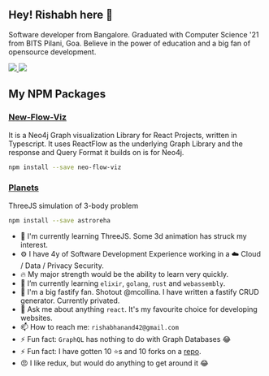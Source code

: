 ## Hey! Rishabh here 👋

Software developer from Bangalore. Graduated with Computer Science '21 from BITS Pilani, Goa. Believe in the power of education and a big fan of opensource development.

<a href="https://www.linkedin.com/in/rish-0-0" rel="nofollow noreferrer">
  <img src="https://img.shields.io/badge/LinkedIn-0077B5?style=for-the-badge&logo=linkedin&logoColor=white" />
</a>

<a href="https://leetcode.com/u/rish-0-0/" rel="nofollow noreferrer">
  <img src="https://img.shields.io/badge/-LeetCode-FFA116?style=for-the-badge&logo=LeetCode&logoColor=black" />
</a>

## My NPM Packages

### [New-Flow-Viz](https://rishabh-anand.com/neo-flow-viz)

It is a Neo4j Graph visualization Library for React Projects, written in Typescript. It uses ReactFlow as the underlying Graph Library and the response and Query Format it builds on is for Neo4j.

```bash
npm install --save neo-flow-viz
```

### [Planets](https://rishabh-anand.com/rish-0-0)

ThreeJS simulation of 3-body problem

```bash
npm install --save astroreha
```

- 🔭 I'm currently learning ThreeJS. Some 3d animation has struck my interest.
- ⚙️ I have 4y of Software Development Experience working in a ☁️ Cloud / Data / Privacy Security.
- 🔥 My major strength would be the ability to learn very quickly.
- 🌱 I’m currently learning `elixir`, `golang`, `rust` and `webassembly`.
- 👯 I'm a big fastify fan. Shotout @mcollina. I have written a fastify CRUD generator. Currently privated.
- 💬 Ask me about anything `react`. It's my favourite choice for developing websites.
- 📫 How to reach me: `rishabhanand42@gmail.com`
- ⚡ Fun fact: `GraphQL` has nothing to do with Graph Databases 😂
- ⚡ Fun fact: I have gotten 10 ⭐s and 10 forks on a [repo](https://github.com/rish-0-0/astroreha).
- 😠 I like redux, but would do anything to get around it 😂

